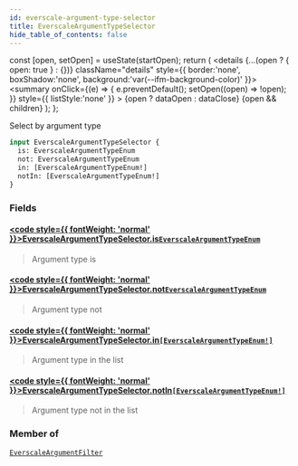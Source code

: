 ```yaml
---
id: everscale-argument-type-selector
title: EverscaleArgumentTypeSelector
hide_table_of_contents: false
---
```







  const [open, setOpen] = useState(startOpen);
  return (
    <details {...(open ? { open: true } : {})} className="details" style={{ border:'none', boxShadow:'none', background:'var(--ifm-background-color)' }}>
      <summary
        onClick={(e) => {
          e.preventDefault();
          setOpen((open) => !open);
        }}
        style={{ listStyle:'none' }}
      >
      {open ? dataOpen : dataClose}
      </summary>
      {open && children}
    </details>
  );
};








Select by argument type


```graphql
input EverscaleArgumentTypeSelector {
  is: EverscaleArgumentTypeEnum
  not: EverscaleArgumentTypeEnum
  in: [EverscaleArgumentTypeEnum!]
  notIn: [EverscaleArgumentTypeEnum!]
}
```




### Fields

#### [<code style={{ fontWeight: 'normal' }}>EverscaleArgumentTypeSelector.<b>is</b></code>](#)<Bullet />[`EverscaleArgumentTypeEnum`](/docs/graphql-reference/enums/everscale-argument-type-enum) <Badge class="badge badge--secondary" text="enum"/> 
> 
> 
> Argument type is
> 

#### [<code style={{ fontWeight: 'normal' }}>EverscaleArgumentTypeSelector.<b>not</b></code>](#)<Bullet />[`EverscaleArgumentTypeEnum`](/docs/graphql-reference/enums/everscale-argument-type-enum) <Badge class="badge badge--secondary" text="enum"/> 
> 
> 
> Argument type not
> 

#### [<code style={{ fontWeight: 'normal' }}>EverscaleArgumentTypeSelector.<b>in</b></code>](#)<Bullet />[`[EverscaleArgumentTypeEnum!]`](/docs/graphql-reference/enums/everscale-argument-type-enum) <Badge class="badge badge--secondary" text="list"/> <Badge class="badge badge--secondary" text="enum"/> 
> 
> 
> Argument type in the list
> 

#### [<code style={{ fontWeight: 'normal' }}>EverscaleArgumentTypeSelector.<b>notIn</b></code>](#)<Bullet />[`[EverscaleArgumentTypeEnum!]`](/docs/graphql-reference/enums/everscale-argument-type-enum) <Badge class="badge badge--secondary" text="list"/> <Badge class="badge badge--secondary" text="enum"/> 
> 
> 
> Argument type not in the list
> 



### Member of

[`EverscaleArgumentFilter`](/docs/graphql-reference/inputs/everscale-argument-filter)  <Badge class="secondary" text="input"/>

